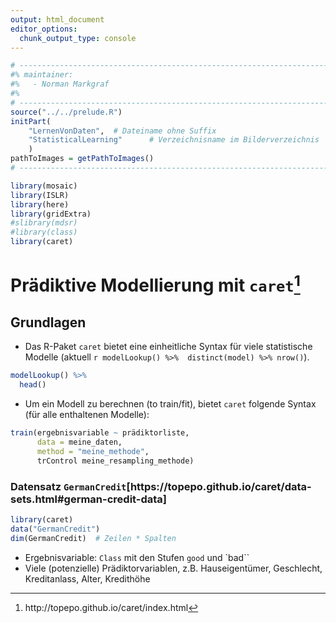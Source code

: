 ```yaml
---
output: html_document
editor_options: 
  chunk_output_type: console
---
```

```r
# ---------------------------------------------------------------------------
#% maintainer:
#%   - Norman Markgraf
#%
# ---------------------------------------------------------------------------
source("../../prelude.R")
initPart(
    "LernenVonDaten",  # Dateiname ohne Suffix
    "StatisticalLearning"      # Verzeichnisname im Bilderverzeichnis 
    )
pathToImages = getPathToImages()
# ---------------------------------------------------------------------------


```




```r
library(mosaic)
library(ISLR)
library(here)
library(gridExtra)
#slibrary(mdsr)
#library(class)
library(caret)
```





# Prädiktive Modellierung mit `caret`^[http://topepo.github.io/caret/index.html]


## Grundlagen

- Das R-Paket `caret` bietet eine einheitliche Syntax für viele statistische Modelle (aktuell `r modelLookup() %>%  distinct(model) %>% nrow()`).

```r
modelLookup() %>%
  head()
```

- Um ein Modell zu berechnen (to train/fit), bietet `caret` folgende Syntax (für alle enthaltenen Modelle):

```r
train(ergebnisvariable ~ prädiktorliste,
      data = meine_daten,
      method = "meine_methode",
      trControl meine_resampling_methode)
```


### Datensatz `GermanCredit`[https://topepo.github.io/caret/data-sets.html#german-credit-data]




```r
library(caret)
data("GermanCredit")
dim(GermanCredit)  # Zeilen * Spalten
```

- Ergebnisvariable: `Class` mit den Stufen `good` und `bad``
- Viele (potenzielle) Prädiktorvariablen, z.B. Hauseigentümer, Geschlecht, Kreditanlass, Alter, Kredithöhe
